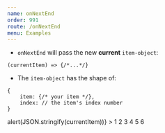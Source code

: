```yaml
---
name: onNextEnd
order: 991
route: /onNextEnd
menu: Examples
---
```




- `onNextEnd` will pass the new __current__ `item-object`:  
```
(currentItem) => {/*...*/}
```
- The `item-object` has the shape of:
```
{
    item: {/* your item */},
    index: // the item's index number 
}
```


<Playground >
    <Carousel 
        itemsToShow={2}
        onNextEnd={(currentItem) => alert(JSON.stringify(currentItem))}
    >
    <Item someProp="cool1">1</Item>
    <Item someProp="cool2">2</Item>
    <Item someProp="cool3">3</Item>
    <Item someProp="cool4">4</Item>
    <Item someProp="cool5">5</Item>
    <Item someProp="cool6">6</Item>
    </Carousel>
</Playground>